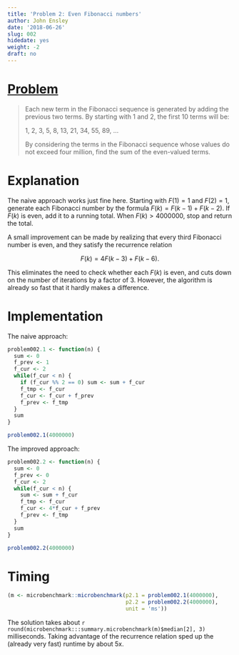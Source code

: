 ```yaml
---
title: 'Problem 2: Even Fibonacci numbers'
author: John Ensley
date: '2018-06-26'
slug: 002
hidedate: yes
weight: -2
draft: no
---
```


# [Problem](https://projecteuler.net/problem=2)

> Each new term in the Fibonacci sequence is generated by adding the previous two terms. By starting with 1 and 2, the first 10 terms will be:
> 
> 1, 2, 3, 5, 8, 13, 21, 34, 55, 89, ...
> 
> By considering the terms in the Fibonacci sequence whose values do not exceed four million, find the sum of the even-valued terms.

# Explanation

The naive approach works just fine here. Starting with $F(1) = 1$ and $F(2) = 1$, generate each Fibonacci number by the formula $F(k) = F(k-1) + F(k-2)$. If $F(k)$ is even, add it to a running total. When $F(k) > 4000000$, stop and return the total.

A small improvement can be made by realizing that every third Fibonacci number is even, and they satisfy the recurrence relation

$$
F(k) = 4F(k-3) + F(k-6).
$$

This eliminates the need to check whether each $F(k)$ is even, and cuts down on the number of iterations by a factor of 3. However, the algorithm is already so fast that it hardly makes a difference.

# Implementation

The naive approach:

```r
problem002.1 <- function(n) {
  sum <- 0
  f_prev <- 1
  f_cur <- 2
  while(f_cur < n) {
    if (f_cur %% 2 == 0) sum <- sum + f_cur
    f_tmp <- f_cur
    f_cur <- f_cur + f_prev
    f_prev <- f_tmp
  }
  sum
}
```

```r
problem002.1(4000000)
```

The improved approach:

```r
problem002.2 <- function(n) {
  sum <- 0
  f_prev <- 0
  f_cur <- 2
  while(f_cur < n) {
    sum <- sum + f_cur
    f_tmp <- f_cur
    f_cur <- 4*f_cur + f_prev
    f_prev <- f_tmp
  }
  sum
}
```

```r
problem002.2(4000000)
```

# Timing

```r
(m <- microbenchmark::microbenchmark(p2.1 = problem002.1(4000000), 
                                     p2.2 = problem002.2(4000000),
                                     unit = 'ms'))
```

The solution takes about `r round(microbenchmark:::summary.microbenchmark(m)$median[2], 3)` milliseconds. Taking advantage of the recurrence relation sped up the (already very fast) runtime by about 5x.